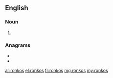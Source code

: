 ==English==

===Noun===
{{head|en|noun plural form}}

# {{plural of|ronko|lang=en}}

===Anagrams===
* {{l|en|Kronos}}
* {{l|en|kroons}}

[[ar:ronkos]]
[[el:ronkos]]
[[fr:ronkos]]
[[mg:ronkos]]
[[my:ronkos]]